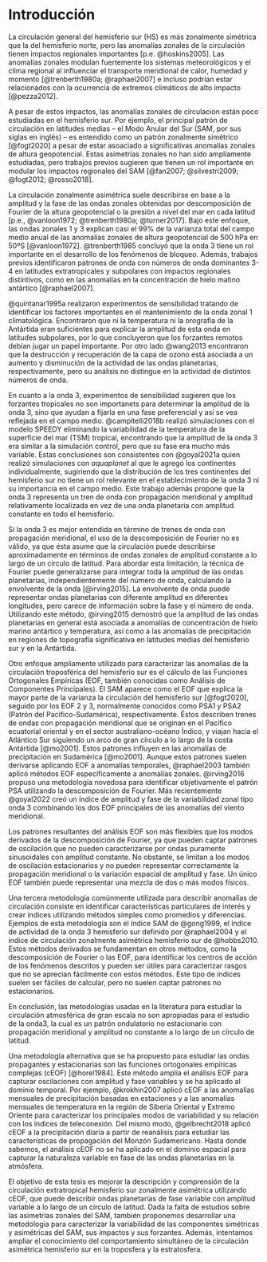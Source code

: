 # Introducción {#intro}

La circulación general del hemisferio sur (HS) es más zonalmente simétrica que la del hemisferio norte, pero las anomalías zonales de la circulación tienen impactos regionales importantes [p.e. @hoskins2005].
Las anomalías zonales modulan fuertemente los sistemas meteorológicos y el clima regional al influenciar el transporte meridional de calor, humedad y momento [@trenberth1980a; @raphael2007] e incluso podrían estar relacionados con la ocurrencia de extremos climáticos de alto impacto [@pezza2012].

A pesar de estos impactos, las anomalías zonales de circulación están poco estudiadas en el hemisferio sur.
Por ejemplo, el principal patrón de circulación en latitudes medias -- el Modo Anular del Sur (SAM, por sus siglas en inglés) -- es entendido como un patrón zonalmente simétrico [@fogt2020] a pesar de estar asoaciado a significativas anomalías zonales de altura geopotencial.
Estas asimetrías zonales no han sido ampliamente estudiadas, pero trabajos previos sugieren que tienen un rol importante en modular los impactos regionales del SAM [@fan2007; @silvestri2009; @fogt2012; @rosso2018].

La circulación zonalmente asimétrica suele describirse en base a la amplitud y la fase de las ondas zonales obtenidas por descomposición de Fourier de la altura geopotencial o la presión a nivel del mar en cada latitud [p.e., @vanloon1972; @trenberth1980a; @turner2017].
Bajo este enfoque, las ondas zonales 1 y 3 explican casi el 99% de la varianza total del campo medio anual de las anomalías zonales de altura geopotencial de 500 hPa en 50ºS [@vanloon1972].
@trenberth1985 concluyó que la onda 3 tiene un rol importante en el desarrollo de los fenómenos de bloqueo.
Además, trabajos previos identificaron patrones de onda con números de onda dominantes 3-4 en latitudes extratropicales y subpolares con impactos regionales distintivos, como en las anomalías en la concentración de hielo matino antártico [@raphael2007].

@quintanar1995a realizaron experimentos de sensibilidad tratando de identificar los factores importantes en el mantenimiento de la onda zonal 1 climatológica.
Encontraron que ni la temperatura ni la orografía de la Antártida eran suficientes para explicar la amplitud de esta onda en latitudes subpolares, por lo que concluyeron que los forzantes remotos debían jugar un papel importante.
Por otro lado @wang2013 encontraron que la destrucción y recuperación de la capa de ozono está asociada a un aumento y disminución de la actividad de las ondas planetarias, respectivamente, pero su análisis no distingue en la actividad de distintos números de onda.

En cuanto a la onda 3, experimentos de sensibilidad sugieren que los forzantes tropicales no son importanets para determinar la amplitud de la onda 3, sino que ayudan a fijarla en una fase preferencial y así se vea reflejada en el campo medio.
@campitelli2018b realizó simulaciones con el modelo SPEEDY eliminando la variabilidad de la temperatura de la superficie del mar (TSM) tropical, encontrando que la amplitud de la onda 3 era similar a la simulación control, pero que su fase era mucho más variable.
Estas conclusiones son consistentes con @goyal2021a quien realizó simulaciones con *aquaplanet* al que le agregó los continentes individualmente, sugiriendo que la distribución de los tres continentes del hemisferio sur no tiene un rol relevante en el establecimiento de la onda 3 ni su importancia en el campo medio.
Este trabajo además propone que la onda 3 representa un tren de onda con propagación meridional y amplitud relativamente localizada en vez de una onda planetaria con amplitud constante en todo el hemisferio.

Si la onda 3 es mejor entendida en término de trenes de onda con propagación meridional, el uso de la descomposición de Fourier no es válido, ya que ésta asume que la circulación puede describirse aproximadamente en términos de ondas zonales de amplitud constante a lo largo de un círculo de latitud.
Para abordar esta limitación, la técnica de Fourier puede generalizarse para integrar toda la amplitud de las ondas planetarias, independientemente del número de onda, calculando la envolvente de la onda [@irving2015].
La envolvente de onda puede representar ondas planetarias con diferente amplitud en diferentes longitudes, pero carece de información sobre la fase y el número de onda.
Utilizando este método, @irving2015 demostró que la amplitud de las ondas planetarias en general está asociada a anomalías de concentración de hielo marino antártico y temperatura, así como a las anomalías de precipitación en regiones de topografía significativa en latitudes medias del hemisferio sur y en la Antártida.

Otro enfoque ampliamente utilizado para caracterizar las anomalías de la circulación troposférica del hemisferio sur es el cálculo de las Funciones Ortogonales Empíricas (EOF, también conocidas como Análisis de Componentes Principales).
El SAM aparece como el EOF que explica la mayor parte de la varianza la circulación del hemisferio sur [@fogt2020], seguido por los EOF 2 y 3, normalmente conocidos como PSA1 y PSA2 (Patrón del Pacífico-Sudamérica), respectivamente.
Éstos describen trenes de ondas con propagación meridional que se originan en el Pacífico ecuatorial oriental y en el sector australiano-océano Índico, y viajan hacia el Atlántico Sur siguiendo un arco de gran círculo a lo largo de la costa Antártida [@mo2001].
Estos patrones influyen en las anomalías de precipitación en Sudamérica [@mo2001].
Aunque estos patrones suelen derivarse aplicando EOF a anomalías temporales, @raphael2003 también aplicó métodos EOF específicamente a anomalías zonales.
@irving2016 propuso una metodología novedosa para identificar objetivamente el patrón PSA utilizando la descomposición de Fourier.
Más recientemente @goyal2022 creó un índice de amplitud y fase de la variabilidad zonal tipo onda 3 combinando los dos EOF principales de las anomalías del viento meridional.

Los patrones resultantes del análisis EOF son más flexibles que los modos derivados de la descomposición de Fourier, ya que pueden captar patrones de oscilación que no pueden caracterizarse por ondas puramente sinusoidales con amplitud constante.
No obstante, se limitan a los modos de oscilación estacionarios y no pueden representar correctamente la propagación meridional o la variación espacial de amplitud y fase.
Un único EOF también puede representar una mezcla de dos o más modos físicos.

Una tercera metodología comúnmente utilizada para describir anomalías de circulación consiste en identificar características particulares de interés y crear índices utilizando métodos simples como promedios y diferencias.
Ejemplos de esta metodología son el índice SAM de @gong1999, el índice de actividad de la onda 3 hemisferio sur definido por @raphael2004 y el índice de circulación zonalmente asimétrica hemisferio sur de @hobbs2010.
Estos métodos derivados se fundamentan en otros métodos, como la descomposición de Fourier o las EOF, para identificar los centros de acción de los fenómenos descritos y pueden ser útiles para caracterizar rasgos que no se aprecian fácilmente con estos métodos.
Este tipo de índices suelen ser fáciles de calcular, pero no suelen captar patrones no estacionarios.

En conclusión, las metodologías usadas en la literatura para estudiar la circulación atmosférica de gran escala no son apropiadas para el estudio de la onda3, la cual es un patrón ondulatorio no estacionario con propagación meridional y amplitud no constante a lo largo de un círculo de latitud.

Una metodología alternativa que se ha propuesto para estudiar las ondas propagantes y estacionarias son las funciones ortogonales empíricas complejas (cEOF) [@horel1984].
Este método amplía el análisis EOF para capturar oscilaciones con amplitud y fase variables y se ha aplicado al dominio temporal.
Por ejemplo, @krokhin2007 aplicó cEOF a las anomalías mensuales de precipitación basadas en estaciones y a las anomalías mensuales de temperatura en la región de Siberia Oriental y Extremo Oriente para caracterizar los principales modos de variabilidad y su relación con los índices de teleconexión.
Del mismo modo, @gelbrecht2018 aplicó cEOF a la precipitación diaria a partir de reanálisis para estudiar las características de propagación del Monzón Sudamericano.
Hasta donde sabemos, el análisis cEOF no se ha aplicado en el dominio espacial para capturar la naturaleza variable en fase de las ondas planetarias en la atmósfera.

El objetivo de esta tesis es mejorar la descripción y comprensión de la circulación extratropical hemisferio sur zonalmente asimétrica utilizando cEOF, que puede describir ondas planetarias de fase variable con amplitud variable a lo largo de un círculo de latitud.
Dada la falta de estudios sobre las asimetrías zonales del SAM, también proponemos desarrollar una metodología para caracterizar la variabilidad de las componentes simétricas y asimétricas del SAM, sus impactos y sus forzantes. 
Además, intentamos ampliar el conocimiento del comportamiento simultáneo de la circulación asimétrica hemisferio sur en la troposfera y la estratosfera.


